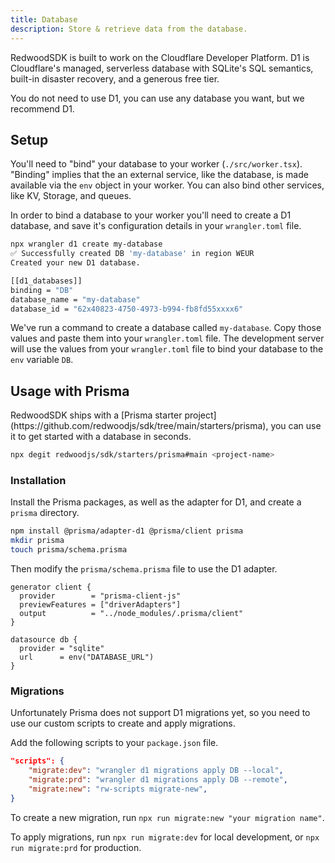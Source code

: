 ```yaml
---
title: Database
description: Store & retrieve data from the database.
---
```



RedwoodSDK is built to work on the Cloudflare Developer Platform. D1 is Cloudflare's managed, serverless database with SQLite's SQL semantics, built-in disaster recovery, and a generous free tier.

<Aside type="note" title="Pick your poison">
  You do not need to use D1, you can use any database you want, but we recommend D1.
</Aside>

## Setup

You'll need to "bind" your database to your worker (`./src/worker.tsx`). "Binding" implies that the an external service, like the database, is made available via the `env` object in your worker. You can also bind other services, like KV, Storage, and queues.

In order to bind a database to your worker you'll need to create a D1 database, and save it's configuration details in your `wrangler.toml` file.

```bash
npx wrangler d1 create my-database
✅ Successfully created DB 'my-database' in region WEUR
Created your new D1 database.

[[d1_databases]]
binding = "DB"
database_name = "my-database"
database_id = "62x40823-4750-4973-b994-fb8fd55xxxx6"
```

We've run a command to create a database called `my-database`. Copy those values and paste them into your `wrangler.toml` file. The development server will use the values from your `wrangler.toml` file to bind your database to the `env` variable `DB`.

## Usage with Prisma

<Aside type="note" title="Prisma Starter">
RedwoodSDK ships with a [Prisma starter project](https://github.com/redwoodjs/sdk/tree/main/starters/prisma), you can use it to get started with a database in seconds.

```bash frame="none"
npx degit redwoodjs/sdk/starters/prisma#main <project-name>
```
</Aside>

### Installation

Install the Prisma packages, as well as the adapter for D1, and create a `prisma` directory.

```bash
npm install @prisma/adapter-d1 @prisma/client prisma
mkdir prisma
touch prisma/schema.prisma
```

Then modify the `prisma/schema.prisma` file to use the D1 adapter.

```prisma title="prisma/schema.prisma"
generator client {
  provider        = "prisma-client-js"
  previewFeatures = ["driverAdapters"]
  output          = "../node_modules/.prisma/client"
}

datasource db {
  provider = "sqlite"
  url      = env("DATABASE_URL")
}
```

### Migrations

Unfortunately Prisma does not support D1 migrations yet, so you need to use our custom scripts to create and apply migrations.

Add the following scripts to your `package.json` file.

```json title="package.json"
"scripts": {
    "migrate:dev": "wrangler d1 migrations apply DB --local",
    "migrate:prd": "wrangler d1 migrations apply DB --remote",
    "migrate:new": "rw-scripts migrate-new",
}
```

To create a new migration, run `npx run migrate:new "your migration name"`.

To apply migrations, run `npx run migrate:dev` for local development, or `npx run migrate:prd` for production.
